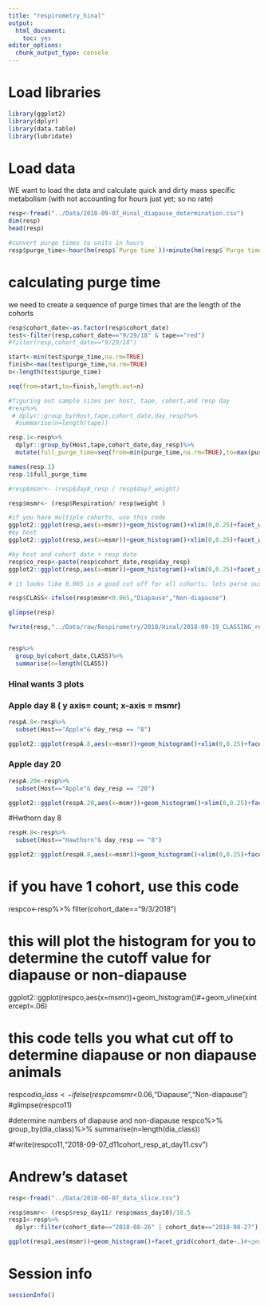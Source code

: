 ```yaml
---
title: "respirometry_hinal"
output: 
  html_document: 
    toc: yes
editor_options: 
  chunk_output_type: console
---
```


# Load libraries

```r
library(ggplot2)
library(dplyr)
library(data.table)
library(lubridate)
```





# Load data

WE want to load the data and calculate quick and dirty mass specific metabolism (with not accounting for hours just yet; so no rate)

```r

resp<-fread("../Data/2018-09-07_Hinal_diapause_determination.csv")
dim(resp)
head(resp)

#convert purge times to units in hours
resp$purge_time<-hour(hm(resp$`Purge time`))+minute(hm(resp$`Purge time`))/60
```


# calculating purge time

we need to create a sequence of purge times that are the length of the cohorts

```r
resp$cohort_date<-as.factor(resp$cohort_date)
test<-filter(resp,cohort_date=="9/29/18" & tape=="red")
#filter(resp,cohort_date=="9/29/18")

start<-min(test$purge_time,na.rm=TRUE)
finish<-max(test$purge_time,na.rm=TRUE)
n<-length(test$purge_time)

seq(from=start,to=finish,length.out=n)

#figuring out sample sizes per host, tape, cohort,and resp day
#resp%>%
 # dplyr::group_by(Host,tape,cohort_date,day_resp)%>%
  #summarise(n=length(tape))

resp.1<-resp%>%
  dplyr::group_by(Host,tape,cohort_date,day_resp)%>%
  mutate(full_purge_time=seq(from=min(purge_time,na.rm=TRUE),to=max(purge_time,na.rm=TRUE),length.out=length(purge_time)))

names(resp.1)
resp.1$full_purge_time
```


```r
#resp$msmr<- (resp$day8_resp / resp$day7_weight) 

resp$msmr<- (resp$Respiration/ resp$weight ) 

#if you have multiple cohorts, use this code
ggplot2::ggplot(resp,aes(x=msmr))+geom_histogram()+xlim(0,0.25)+facet_wrap(cohort_date~.)+geom_vline(xintercept=0.065)
#by host
ggplot2::ggplot(resp,aes(x=msmr))+geom_histogram()+xlim(0,0.25)+facet_wrap(cohort_date~Host)+geom_vline(xintercept=0.065)

#by host and cohort date + resp date
resp$co_resp<-paste(resp$cohort_date,resp$day_resp)
ggplot2::ggplot(resp,aes(x=msmr))+geom_histogram()+xlim(0,0.25)+facet_grid(co_resp~Host)+geom_vline(xintercept=0.065)

# it looks like 0.065 is a good cut off for all cohorts; lets parse out samples based on this value

resp$CLASS<-ifelse(resp$msmr<0.065,"Diapause","Non-diapause")

glimpse(resp)

fwrite(resp,"../Data/raw/Respirometry/2018/Hinal/2018-09-19_CLASSING_respirometry.csv")


resp%>%
  group_by(cohort_date,CLASS)%>%
  summarise(n=length(CLASS))

```


### Hinal wants 3 plots

### Apple day 8 ( y axis= count; x-axis = msmr)

```r
respA.8<-resp%>%
  subset(Host=="Apple"& day_resp == "8")

ggplot2::ggplot(respA.8,aes(x=msmr))+geom_histogram()+xlim(0,0.25)+facet_wrap(~cohort_date,scale="free")+geom_vline(xintercept=0.065)

```
### Apple day 20 

```r
respA.20<-resp%>%
  subset(Host=="Apple"& day_resp == "20")

ggplot2::ggplot(respA.20,aes(x=msmr))+geom_histogram()+xlim(0,0.25)+facet_wrap(~cohort_date,scale="free")+geom_vline(xintercept=0.065)
```
#Hwthorn day 8 

```r
respH.8<-resp%>%
  subset(Host=="Hawthorn"& day_resp == "8")

ggplot2::ggplot(respH.8,aes(x=msmr))+geom_histogram()+xlim(0,0.25)+facet_wrap(~cohort_date,scale="free")+geom_vline(xintercept=0.065)

```

# if you have 1 cohort, use this code
respco<-resp%>%
  filter(cohort_date=="9/3/2018")

# this will plot the histogram for you to determine the cutoff value for diapause or non-diapause
ggplot2::ggplot(respco,aes(x=msmr))+geom_histogram()#+geom_vline(xintercept=.06)

# this code tells you what cut off to determine diapause or non diapause animals

respco$dia_class<-ifelse(respco$msmr<0.06,"Diapause","Non-diapause")
#glimpse(respco11)

#determine numbers of diapause and non-diapause
respco%>%
  group_by(dia_class)%>%
  summarise(n=length(dia_class))

#fwrite(respco11,"2018-09-07_d11cohort_resp_at_day11.csv")



# Andrew's dataset

```r
resp<-fread("../Data/2018-08-07_data_slice.csv")

resp$msmr<- (resp$resp_day11/ resp$mass_day10)/18.5
resp1<-resp%>%
  dplyr::filter(cohort_date=="2018-08-26" | cohort_date=="2018-08-27")

ggplot(resp1,aes(msmr))+geom_histogram()+facet_grid(cohort_date~.)#+geom_vline(xintercept=0.06)+xlim(0,0.3)

```

# Session info

```r
sessionInfo()
```